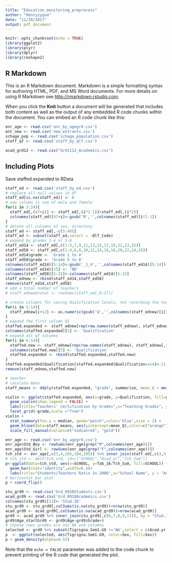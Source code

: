 ```yaml
---
title: "Education_monitoring_preprocess"
author: "Henryzyguo"
date: "11/28/2017"
output: pdf_document
---
```


```r
knitr::opts_chunk$set(echo = TRUE)
library(ggplot2)
library(plyr)
library(dplyr)
library(reshape2)
```

## R Markdown

This is an R Markdown document. Markdown is a simple formatting syntax for authoring HTML, PDF, and MS Word documents. For more details on using R Markdown see <http://rmarkdown.rstudio.com>.

When you click the **Knit** button a document will be generated that includes both content as well as the output of any embedded R code chunks within the document. You can embed an R code chunk like this:

```r
enr_age <- read.csv('enr_by_agegrd.csv')
ent_new <- read.csv('new_entrants.csv')
schage_pop <- read.csv('schage_population.csv')
staff_qf <- read.csv('staff_by_qlf.csv')

acad_grd12 <- read.csv("Grd1112_Academics.csv")
```

## Including Plots

Save staffed.expanded to RData

```r
staff_ed <- read.csv('staff_by_ed.csv')
# replace all null values in df
staff_ed[is.na(staff_ed)] <- 0
# new column is sum of male and female
for(i in 3:24){
  staff_ed[,(47+i)] <- staff_ed[,(i*2-1)]+staff_ed[,(i*2)]
  colnames(staff_ed)[47+i]<-gsub('M','',colnames(staff_ed)[i*2-1])
}
# delete all columns of sex, directory
staff_ed <- staff_ed[,-c(5:48)]
staff_ed <- subset(staff_ed,select = -Qlf_Code)
# expand by grades 1-4 or 5-8
staff_ed14 <- staff_ed[,c(1:5,7,9,11,13,15,17,19,21,23,25)]
staff_ed58 <- staff_ed[,c(1:4,6,8,10,12,14,16,18,20,22,24,26)]
staff_ed14$grade <- 'Grade 1 to 4'
staff_ed58$grade <- 'Grade 5 to 8'
colnames(staff_ed14)[5:14]<-gsub('_1_4','',colnames(staff_ed14)[5:14])
colnames(staff_ed14)[15] <- 'NR'
colnames(staff_ed58)[5:15]<-colnames(staff_ed14)[5:15]
staff_ednew <- rbind(staff_ed14,staff_ed58)
remove(staff_ed14,staff_ed58)
# add a total number of teachers
# staff_ednew$total <- rowSums(staff_ed[,6:27])

# create columns for saving Qualification levels, not recording the teachers whose qualifications are not recorded
for(i in 5:14){
  staff_ednew[i+12] <- as.numeric(gsub('Q','',colnames(staff_ednew)[i]))
}
# expand the first column Q1
staffed.expanded <- staff_ednew[rep(row.names(staff_ednew), staff_ednew[,5]), c(1:4,17,16)]
colnames(staffed.expanded)[5] <- 'Qualification'
# expand all qf columns
for(i in 6:14){
  staffed.new <- staff_ednew[rep(row.names(staff_ednew), staff_ednew[,i]), c(1:4,i+12,16)]
  colnames(staffed.new)[5] <- 'Qualification'
  staffed.expanded <- rbind(staffed.expanded,staffed.new)
}
staffed.expanded$Qualification[staffed.expanded$Qualification==14]<-11
remove(staff_ednew,staffed.new)
```

```r
# teacher
# caculate mean
staff_means <- ddply(staffed.expanded, "grade", summarise, mean_Q = mean(Qualification))

violin <- ggplot(staffed.expanded, aes(x=grade, y=Qualification, fill=grade),color = c("indianred", "gold")) + 
  geom_violin(show.legend = FALSE) +
  labs(title="Teachers' Certification by Grades",x="Teaching Grades", y = "Years of Education after Grade 10") +
  facet_grid(~grade,scale ="free")
violin + 
  stat_summary(fun.y = median, geom="point",color='blue',size = 2) +
  geom_hline(data=staff_means, aes(yintercept=mean_Q),color=c("orange"), linetype="dashed")+
  scale_fill_manual(values=c("indianred", "gold"))
```

```r
enr_age <- read.csv('enr_by_agegrd.csv')
enr_age$Std_Boy <- rowSums(enr_age[grep("M",colnames(enr_age))])
enr_age$Std_Girl <- rowSums(enr_age[grep("F",colnames(enr_age))])
tch_std <- enr_age[,c(3,4,183,184,185)] %>% inner_join(staff_ed[,c(3,4,50)], by = c("SCHOOL","Acad_yr"))
# tch_std <- melt(tch_std, id=c("SCHOOL","Acad_yr","Tch_Sum"))
p<-ggplot(data=tch_std, aes(x=SCHOOL, y=Tab_16/Tch_Sum, fill=SCHOOL)) +
  geom_bar(stat="identity",width=0.4)+
  labs(title="Students/Teachers Ratio in 2006",x="School Name", y = "Average Student Number of A Teacher") 
# Horizontal bar plot
p + coord_flip()
```

```r
stu_grd9 <- read.csv('Grd_0910Students.csv')
acad_grd9 <- read.csv('Grd_0910Academics.csv')
colnames(stu_grd9)[13]<-'Stud.ID'
stu_grd9 <- stu_grd9[,colSums(is.na(stu_grd9))<nrow(stu_grd9)]
acad_grd9 <- acad_grd9[,colSums(is.na(acad_grd9))<nrow(acad_grd9)]
grd9 <- acad_grd9 %>% inner_join(stu_grd9[,c(6,7,8,9,11)], by = "Stud.ID")
grd9$Age_startGrd9 <- grd9$Age-grd9$Grade+9
# choose rows grades are not NA and columns
selected <- grd9 %>% subset(Tigrigna.Sem1.G9 !='NA',select = c(Acad.yr.G9,Tigrigna.Sem1.G9,Sex,Age_startGrd9))
p  <- ggplot(selected, aes(Tigrigna.Sem1.G9, color=Sex, fill=Sex))
p + geom_density(alpha=0.55)
```


Note that the `echo = FALSE` parameter was added to the code chunk to prevent printing of the R code that generated the plot.
